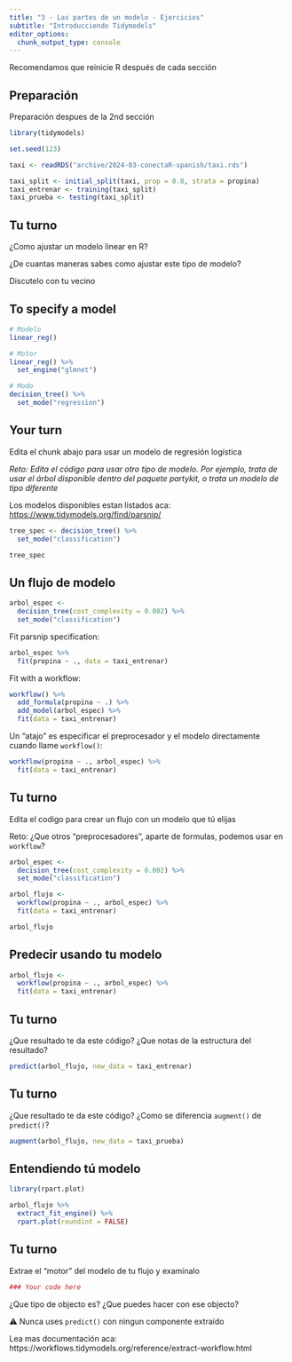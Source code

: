 ```yaml
---
title: "3 - Las partes de un modelo - Ejercicios"
subtitle: "Introducciendo Tidymodels"
editor_options: 
  chunk_output_type: console
---
```


Recomendamos que reinicie R después de cada sección

## Preparación

Preparación despues de la 2nd sección

```r
library(tidymodels)

set.seed(123)

taxi <- readRDS("archive/2024-03-conectaR-spanish/taxi.rds")

taxi_split <- initial_split(taxi, prop = 0.8, strata = propina)
taxi_entrenar <- training(taxi_split)
taxi_prueba <- testing(taxi_split)
```

## Tu turno

¿Como ajustar un modelo linear en R?

¿De cuantas maneras sabes como ajustar este tipo de modelo?

Discutelo con tu vecino

## To specify a model

```r
# Modelo
linear_reg()

# Motor
linear_reg() %>%
  set_engine("glmnet")

# Modo 
decision_tree() %>% 
  set_mode("regression")
```

## Your turn

Edita el chunk abajo para usar un modelo de regresión logística


*Reto: Edita el código para usar otro tipo de modelo. Por ejemplo, trata de usar
el árbol disponible dentro del paquete partykit, o trata un modelo de tipo 
diferente*

Los modelos disponibles estan listados aca: <https://www.tidymodels.org/find/parsnip/>

```r
tree_spec <- decision_tree() %>% 
  set_mode("classification")

tree_spec
```

## Un flujo de modelo

```r
arbol_espec <-
  decision_tree(cost_complexity = 0.002) %>% 
  set_mode("classification")
```

Fit parsnip specification:

```r
arbol_espec %>% 
  fit(propina ~ ., data = taxi_entrenar) 
```

Fit with a workflow:

```r
workflow() %>%
  add_formula(propina ~ .) %>%
  add_model(arbol_espec) %>%
  fit(data = taxi_entrenar) 
```

Un "atajo" es especificar el preprocesador y el modelo directamente cuando llame
`workflow()`:

```r
workflow(propina ~ ., arbol_espec) %>% 
  fit(data = taxi_entrenar) 
```

## Tu turno

Edita el codigo para crear un flujo con un modelo que tú elijas

Reto: ¿Que otros "preprocesadores", aparte de formulas, podemos usar en `workflow`?

```r
arbol_espec <-
  decision_tree(cost_complexity = 0.002) %>% 
  set_mode("classification")

arbol_flujo <-
  workflow(propina ~ ., arbol_espec) %>% 
  fit(data = taxi_entrenar) 

arbol_flujo
```

## Predecir usando tu modelo

```r
arbol_flujo <-
  workflow(propina ~ ., arbol_espec) %>% 
  fit(data = taxi_entrenar) 
```

## Tu turno

¿Que resultado te da este código? ¿Que notas de la estructura del resultado?

```r
predict(arbol_flujo, new_data = taxi_entrenar)
```

## Tu turno

¿Que resultado te da este código? ¿Como se diferencia `augment()` de `predict()`?

```r
augment(arbol_flujo, new_data = taxi_prueba)
```

## Entendiendo tú modelo

```r
library(rpart.plot)

arbol_flujo %>%
  extract_fit_engine() %>%
  rpart.plot(roundint = FALSE)
```

## Tu turno

Extrae el "motor" del modelo de tu flujo y examínalo

```r
### Your code here

```

¿Que tipo de objecto es? ¿Que puedes hacer con ese objecto?

⚠️ Nunca uses `predict()` con ningun componente extraído

Lea mas documentación aca:
https://workflows.tidymodels.org/reference/extract-workflow.html

